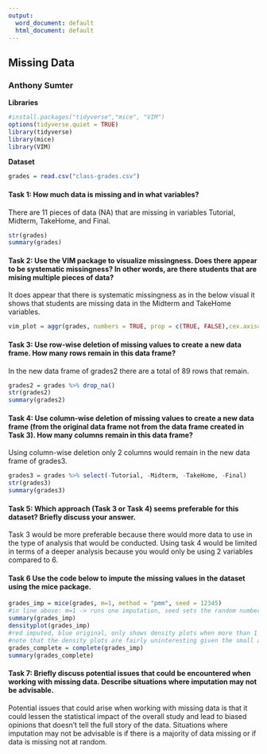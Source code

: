 ---
output:
  word_document: default
  html_document: default
---
## Missing Data

### Anthony Sumter

**Libraries**

```{r}
#install.packages("tidyverse","mice", "VIM")
options(tidyverse.quiet = TRUE)
library(tidyverse)
library(mice)
library(VIM)
```

**Dataset**
```{r}
grades = read.csv("class-grades.csv")
```



#### Task 1: How much data is missing and in what variables?

There are 11 pieces of data (NA) that are missing in variables Tutorial, Midterm, TakeHome, and Final.

```{r}
str(grades)
summary(grades)
```

#### Task 2: Use the VIM package to visualize missingness. Does there appear to be systematic missingness? In other words, are there students that are mising multiple pieces of data?

It does appear that there is systematic missingness as in the below visual it shows that students are missing data in the Midterm and TakeHome variables.

```{r}
vim_plot = aggr(grades, numbers = TRUE, prop = c(TRUE, FALSE),cex.axis=.7)
```

#### Task 3: Use row-wise deletion of missing values to create a new data frame. How many rows remain in this data frame?

In the new data frame of grades2 there are a total of 89 rows that remain.

```{r}
grades2 = grades %>% drop_na()
str(grades2)
summary(grades2)
```

#### Task 4: Use column-wise deletion of missing values to create a new data frame (from the original data frame not from the data frame created in Task 3). How many columns remain in this data frame?

Using column-wise deletion only 2 columns would remain in the new data frame of grades3. 

```{r}
grades3 = grades %>% select(-Tutorial, -Midterm, -TakeHome, -Final) 
str(grades3)
summary(grades3)
```

#### Task 5: Which approach (Task 3 or Task 4) seems preferable for this dataset? Briefly discuss your answer.

Task 3 would be more preferable because there would more data to use in the type of analysis that would be conducted. Using task 4 would be limited in terms of a deeper analysis because you would only be using 2 variables compared to 6.

#### Task 6 Use the code below to impute the missing values in the dataset using the mice package.

```{r}
grades_imp = mice(grades, m=1, method = "pmm", seed = 12345)
#in line above: m=1 -> runs one imputation, seed sets the random number seed to get repeatable results
summary(grades_imp)
densityplot(grades_imp)
#red imputed, blue original, only shows density plots when more than 1 value the variable was imputed
#note that the density plots are fairly uninteresting given the small amount of missing data
grades_complete = complete(grades_imp)
summary(grades_complete)
```

#### Task 7: Briefly discuss potential issues that could be encountered when working with missing data. Describe situations where imputation may not be advisable.

Potential issues that could arise when working with missing data is that it could lessen the statistical impact of the overall study and lead to biased opinions that doesn't tell the full story of the data. Situations where imputation may not be advisable is if there is a majority of data missing or if data is missing not at random.

